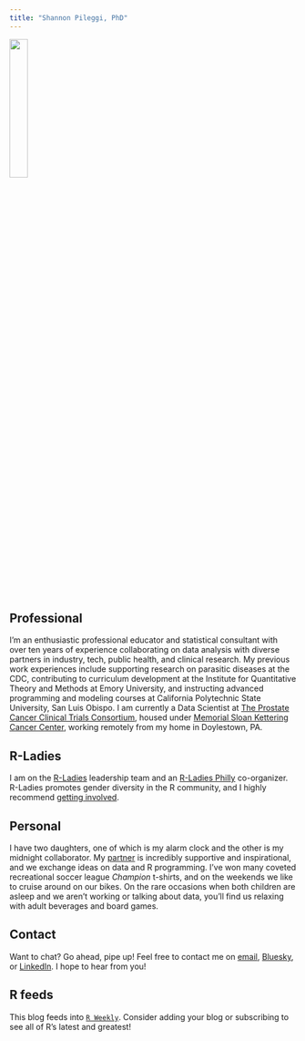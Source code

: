 ```yaml
---
title: "Shannon Pileggi, PhD"
---
```


![](Shannon_circle.png){width=25%} 

## Professional


I’m an enthusiastic professional educator and statistical consultant with over ten years of experience collaborating on data analysis with diverse partners in industry, tech, public health, and clinical research.  My previous work experiences include supporting research on parasitic diseases at the CDC, contributing to curriculum development at the Institute for Quantitative Theory and Methods at Emory University, and instructing advanced programming and modeling courses at California Polytechnic State University, San Luis Obispo.  I am currently a Data Scientist at [The Prostate Cancer Clinical Trials Consortium](http://pcctc.org/){target="_blank"}, housed under [Memorial Sloan Kettering Cancer Center](https://www.mskcc.org/){target="_blank"}, working remotely from my home in Doylestown, PA.    

## R-Ladies

I am on the [R-Ladies](https://rladies.org/){target="_blank"} leadership team and an [R-Ladies Philly](https://www.rladiesphilly.org/){target="_blank"} co-organizer. R-Ladies promotes gender diversity in the R community, and I highly recommend [getting involved](https://rladies.org/about-us/involved/){target="_blank"}. 


## Personal

I have two daughters, one of which is my alarm clock and the other is my midnight collaborator.  My [partner](https://www.stochastic-squirrel.com/){target="_blank"} is incredibly supportive and inspirational, and we exchange ideas on data and R programming.  I've won many coveted recreational soccer league _Champion_ t-shirts, and on the weekends we like to cruise around on our bikes.  On the rare occasions when both children are asleep and we aren't working or talking about data, you'll find us relaxing with adult beverages and board games.


## Contact

Want to chat?  Go ahead, pipe up!  Feel free to contact me on [email](mailto:shannon.pileggi@gmail.com){target="_blank"}, [Bluesky](https://bsky.app/profile/pipinghotdata.com){target="_blank"}, or [LinkedIn](https://www.linkedin.com/in/shannon-m-pileggi/){target="_blank"}. I hope to hear from you!

## R feeds

This blog feeds into [`R Weekly`](https://rweekly.org/){target="_blank"}.  Consider adding your blog or subscribing to see all of R's latest and greatest!



